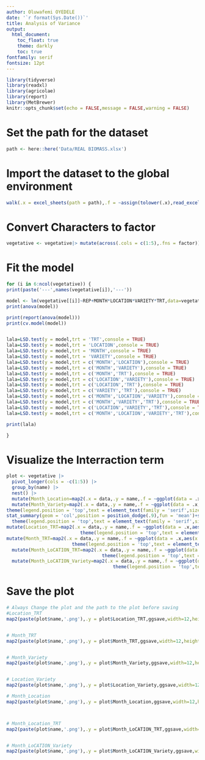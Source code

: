 ```yaml
---
author: Oluwafemi OYEDELE
date: '`r format(Sys.Date())`'
title: Analysis of Variance
output:
  html_document:
    toc_float: true
    theme: darkly
    toc: true
fontfamily: serif
fontsize: 12pt
---
```


```r
library(tidyverse)
library(readxl)
library(agricolae)
library(report)
library(MetBrewer)
knitr::opts_chunk$set(echo = FALSE,message = FALSE,warning = FALSE)
```
# Set the path for the dataset

```r
path <- here::here('Data/REAL BIOMASS.xlsx')
```

# Import the dataset to the global environment
```r
walk(.x = excel_sheets(path = path),.f = ~assign(tolower(.x),read_excel(path = path,sheet = .x),envir = .GlobalEnv))
```
# Convert Characters to factor
```r
vegetative <- vegetative|> mutate(across(.cols = c(1:5),.fns = factor))
```



# Fit the model

```r
for (i in 6:ncol(vegetative)) {
print(paste('---',names(vegetative[i]),'---'))

model <- lm(vegetative[[i]]~REP+MONTH*LOCATION*VARIETY*TRT,data=vegetative)
print(anova(model))

print(report(anova(model)))
print(cv.model(model))


lala=LSD.test(y = model,trt = 'TRT',console = TRUE)
lala=LSD.test(y = model,trt = 'LOCATION',console = TRUE)
lala=LSD.test(y = model,trt = 'MONTH',console = TRUE)
lala=LSD.test(y = model,trt = 'VARIETY',console = TRUE)
lala=LSD.test(y = model,trt = c('MONTH','LOCATION'),console = TRUE)
lala=LSD.test(y = model,trt = c('MONTH','VARIETY'),console = TRUE)
lala=LSD.test(y = model,trt = c('MONTH','TRT'),console = TRUE)
lala=LSD.test(y = model,trt = c('LOCATION','VARIETY'),console = TRUE)
lala=LSD.test(y = model,trt = c('LOCATION','TRT'),console = TRUE)
lala=LSD.test(y = model,trt = c('VARIETY','TRT'),console = TRUE)
lala=LSD.test(y = model,trt = c('MONTH','LOCATION','VARIETY'),console = TRUE)
lala=LSD.test(y = model,trt = c('MONTH','VARIETY','TRT'),console = TRUE)
lala=LSD.test(y = model,trt = c('LOCATION','VARIETY','TRT'),console = TRUE)
lala=LSD.test(y = model,trt = c('MONTH','LOCATION','VARIETY','TRT'),console = TRUE)

print(lala)

}
```

# Visualize the Interraction term

```r
plot <- vegetative |> 
  pivot_longer(cols = -c(1:5)) |> 
  group_by(name) |> 
  nest() |> 
  mutate(Month_Location=map2(.x = data,.y = name,.f = ~ggplot(data = .x,aes(x = LOCATION,y = value,fill=MONTH))+labs(y=str_to_title(.y),fill=NULL,x=str_to_title('LOCATION'))+stat_summary(geom = 'errorbar',fun.data = mean_se,width=0.8,position = 'dodge',size=1)+stat_summary(geom = 'col',position = position_dodge(),fun = mean,width=.9)+scale_fill_met_d(name = 'Lakota')+coord_cartesian(expand = FALSE,ylim = c(0,NA))+theme_classic()+theme(legend.position = 'top',text = element_text(family = 'serif',size = 16,face = 'bold',colour = 'black'))+labs(y=str_to_title(.y),fill=NULL)))|> 
  mutate(Month_Variety=map2(.x = data,.y = name,.f = ~ggplot(data = .x,aes(x = VARIETY,y = value,fill=MONTH))+stat_summary(geom = 'errorbar',fun.data = mean_se,position = 'dodge')+stat_summary(geom = 'col',position = position_dodge(.9),fun = 'mean')+scale_fill_met_d(name = 'Lakota')+coord_cartesian(expand = FALSE,ylim = c(0,NA))+theme_classic()+
theme(legend.position = 'top',text = element_text(family = 'serif',size = 16,face = 'bold',colour = 'black'))+labs(y=str_to_title(.y),fill=NULL)))|> mutate(Location_Variety=map2(.x = data,.y = name,.f = ~ggplot(data = .x,aes(x = LOCATION,y = value,fill=VARIETY))+stat_summary(geom = 'errorbar',fun.data = mean_se,position = 'dodge')+
stat_summary(geom = 'col',position = position_dodge(.9),fun = 'mean')+scale_fill_met_d(name = 'Lakota')+coord_cartesian(expand = FALSE,ylim = c(0,NA))+theme_classic()+
  theme(legend.position = 'top',text = element_text(family = 'serif',size = 16,face = 'bold',colour = 'black'))+labs(y=str_to_title(.y),fill=NULL))) |> 
mutate(Location_TRT=map2(.x = data,.y = name,.f = ~ggplot(data = .x,aes(x = TRT,y = value,fill=LOCATION))+stat_summary(geom = 'errorbar',fun.data = mean_se,position = 'dodge')+stat_summary(geom = 'col',position = position_dodge(.9),fun = 'mean')+scale_fill_met_d(name = 'Lakota')+coord_cartesian(expand = FALSE,ylim = c(0,NA))+theme_classic()+
                           theme(legend.position = 'top',text = element_text(family = 'serif',size = 16,face = 'bold',colour = 'black'))+labs(y=str_to_title(.y),fill=NULL))) |> 
mutate(Month_TRT=map2(.x = data,.y = name,.f = ~ggplot(data = .x,aes(x = TRT,y = value,fill=MONTH))+stat_summary(geom = 'errorbar',fun.data = mean_se,position = 'dodge')+stat_summary(geom = 'col',position = position_dodge(.9),fun = 'mean')+scale_fill_met_d(name = 'Lakota')+coord_cartesian(expand = FALSE,ylim = c(0,NA))+theme_classic()+
                        theme(legend.position = 'top',text = element_text(family = 'serif',size = 16,face = 'bold',colour = 'black'))+labs(y=str_to_title(.y),fill=NULL))) |> 
  mutate(Month_LoCATION_TRT=map2(.x = data,.y = name,.f = ~ggplot(data = .x,aes(x = TRT,y = value,fill=MONTH))+stat_summary(geom = 'errorbar',fun.data = mean_se,position = 'dodge')+stat_summary(geom = 'col',position = position_dodge(.9),fun = 'mean')+facet_grid(~LOCATION)+scale_fill_met_d(name = 'Lakota')+coord_cartesian(expand = FALSE,ylim = c(0,45))+theme_test()+labs(y=str_to_title(.y),fill=NULL)+
                                   theme(legend.position = 'top',text = element_text(family = 'serif',size = 16,face = 'bold',colour = 'black')))) |> 
  mutate(Month_LoCATION_Variety=map2(.x = data,.y = name,.f = ~ggplot(data = .x,aes(x = VARIETY,y = value,fill=MONTH))+stat_summary(geom = 'errorbar',fun.data = mean_se,position = 'dodge')+stat_summary(geom = 'col',position = position_dodge(.9),fun = 'mean')+facet_grid(~LOCATION)+scale_fill_met_d(name = 'Lakota')+coord_cartesian(expand = FALSE,ylim = c(0,45))+theme_test()+
                                       theme(legend.position = 'top',text = element_text(family = 'serif',size = 16,face = 'bold',colour = 'black'))+labs(y=str_to_title(.y),fill=NULL,x=str_to_title('VARIETY'))))
```


# Save the plot
```r

# Always Change the plot and the path to the plot before saving
#Location_TRT
map2(paste(plot$name,'.png'),.y = plot$Location_TRT,ggsave,width=12,height=8,dpi=380,path=here::here('Plot/Real_Biomass/Vegetative/Location_TRT'))


# Month_TRT
map2(paste(plot$name,'.png'),.y = plot$Month_TRT,ggsave,width=12,height=8,dpi=380,path=here::here('Plot/Real_Biomass/Vegetative/Month_TRT'))


# Month_Variety
map2(paste(plot$name,'.png'),.y = plot$Month_Variety,ggsave,width=12,height=8,dpi=380,path=here::here('Plot/Real_Biomass/Vegetative/Month_Variety'))


# Location_Variety
map2(paste(plot$name,'.png'),.y = plot$Location_Variety,ggsave,width=12,height=8,dpi=380,path=here::here('Plot/Real_Biomass/Vegetative/Location_Variety'))

# Month_Location
map2(paste(plot$name,'.png'),.y = plot$Month_Location,ggsave,width=12,height=8,dpi=380,path=here::here('Plot/Real_Biomass/Vegetative/Month_Location'))



# Month_Location_TRT
map2(paste(plot$name,'.png'),.y = plot$Month_LoCATION_TRT,ggsave,width=12,height=8,dpi=380,path=here::here('Plot/Real_Biomass/Vegetative/Month_Location_TRT'))


# Month_LoCATION_Variety
map2(paste(plot$name,'.png'),.y = plot$Month_LoCATION_Variety,ggsave,width=12,height=8,dpi=380,path=here::here('Plot/Real_Biomass/Vegetative/Month_LoCATION_Variety'))



```

